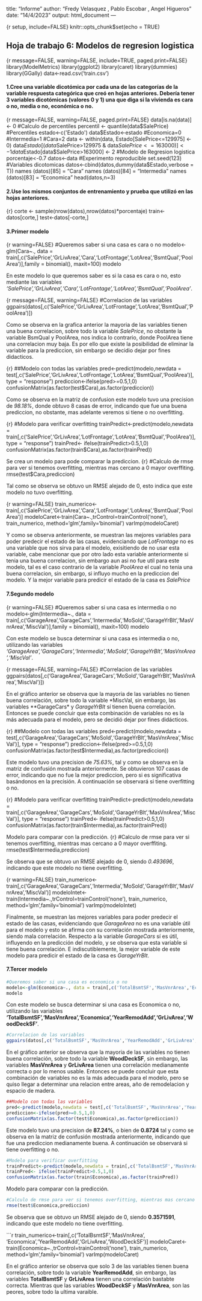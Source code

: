 title: "Informe"
author: "Fredy Velasquez , Pablo Escobar , Angel Higueros"
date: "14/4/2023"
output: html_document
---

{r setup, include=FALSE}
knitr::opts_chunk$set(echo = TRUE)



## Hoja de trabajo 6: Modelos de regresion logistica

{r message=FALSE, warning=FALSE, include=TRUE, paged.print=FALSE}
library(ModelMetrics)
library(ggplot2)
library(caret)
library(dummies)
library(GGally)
data<-read.csv('train.csv')




#### 1.Cree una variable dicotómica por cada una de las categorías de la variable respuesta categórica que creó en hojas anteriores. Debería tener 3 variables dicotómicas (valores 0 y 1) una que diga si la vivienda es cara o no, media o no, económica o no.
{r message=FALSE, warning=FALSE, paged.print=FALSE}
data[is.na(data)] <- 0
#Calculo de percentiles
percentil <- quantile(data$SalePrice)
#Percentiles
estado<-c('Estado')
data$Estado<-estado
#Economica=0
#Intermedia=1
#Cara=2
data <- within(data, Estado[SalePrice<=129975] <- 0)
data$Estado[(data$SalePrice>129975 & data$SalePrice<=163000)] <- 1
data$Estado[data$SalePrice>163000] <- 2
#Modelo de Regresion logistica
porcentaje<-0.7
datos<-data
#Experimento reproducible
set.seed(123)
#Variables dicotomicas
datos<-cbind(datos,dummy(data$Estado,verbose = T))
names (datos)[85] = "Cara"
names (datos)[84] = "Intermedia"
names (datos)[83] = "Economica"
head(datos,n=3)


#### 2.Use los mismos conjuntos de entrenamiento y prueba que utilizó en las hojas anteriores.
{r}
corte <- sample(nrow(datos),nrow(datos)*porcentaje)
train<-datos[corte,]
test<-datos[-corte,]


#### 3.Primer modelo

{r warning=FALSE}
#Queremos saber si una casa es cara o no
modelo<-glm(Cara~., data = train[,c('SalePrice','GrLivArea','Cara','LotFrontage','LotArea','BsmtQual','PoolArea')],family = binomial(), maxit=100)
modelo

En este modelo lo que queremos saber es si la casa es cara o no, esto mediante las variables *'SalePrice','GrLivArea','Cara','LotFrontage','LotArea','BsmtQual','PoolArea'*.

{r message=FALSE, warning=FALSE}
#Correlacion de las variables
ggpairs(datos[,c('SalePrice','GrLivArea','LotFrontage','LotArea','BsmtQual','PoolArea')])


Como se observa en la grafica anterior la mayoria de las variables tienen una buena correlacion, sobre todo la variable *SalePrice*, no obstante la variable BsmQual y PoolArea, nos indica lo contrario, donde PoolArea tiene una correlacion muy baja. Es por ello que existe la posibilidad de eliminar la variable para la prediccion, sin embargo se decidio dejar por fines didacticos. 

{r}
##Modelo con todas las variables
pred<-predict(modelo,newdata = test[,c('SalePrice','GrLivArea','LotFrontage','LotArea','BsmtQual','PoolArea')], type = "response")
prediccion<-ifelse(pred>=0.5,1,0)
confusionMatrix(as.factor(test$Cara),as.factor(prediccion))


Como se observa en la matriz de confusion este modelo tuvo una precision de *98.18%*, donde obtuvo 8 casas de error, indicando que fue una buena prediccion, no obstante, mas adelante veremos si tiene o no overfitting. 

{r}
#Modelo para verificar overfitting
trainPredict<-predict(modelo,newdata = train[,c('SalePrice','GrLivArea','LotFrontage','LotArea','BsmtQual','PoolArea')], type = "response")
trainPred<- ifelse(trainPredict>0.5,1,0)
confusionMatrix(as.factor(train$Cara),as.factor(trainPred))

Se crea un modelo para pode comparar la prediccion.
{r}
#Calculo de rmse para ver si tenemos overfitting, mientras mas cercano a 0 mayor overffiting.
rmse(test$Cara,prediccion)

Tal como se observa se obtuvo un RMSE alejado de 0, esto indica que este modelo no tuvo overfitting.

{r warning=FALSE}
train_numerico<-train[,c('SalePrice','GrLivArea','Cara','LotFrontage','LotArea','BsmtQual','PoolArea')]
modeloCaret<-train(Cara~.,trControl=trainControl('none'),
                   train_numerico,
                   method='glm',family='binomial')
varImp(modeloCaret)

Y como se observa anteriormente, se muestran las mejores variables para poder predecir el estado de las casas, evidenciando que *LotFrontage* no es una variable que nos sirva para el modelo, exisitiendo de no usar esta variable, cabe mencionar que por otro lado esta variable anteriormente si tenia una buena correlacion, sin embargo aun asi no fue util para este modelo, tal es el caso contrario de la variable *PoolArea* el cual no tenia una buena correlacion, sin embargo, si influyo mucho en la prediccion del modelo. 
Y la mejor variable para predicir el estado de la casa es *SalePrice*


#### 7.Segundo modelo

{r warning=FALSE}
#Queremos saber si una casa es intermedia o no
modelo<-glm(Intermedia~., data = train[,c('GarageArea','GarageCars','Intermedia','MoSold','GarageYrBlt','MasVnrArea','MiscVal')],family = binomial(), maxit=100)
modelo

Con este modelo se busca determinar si una casa es intermedia o no, utilizando las variables *'GarageArea','GarageCars','Intermedia','MoSold','GarageYrBlt','MasVnrArea','MiscVal'*.

{r message=FALSE, warning=FALSE}
#Correlacion de las variables
ggpairs(datos[,c('GarageArea','GarageCars','MoSold','GarageYrBlt','MasVnrArea','MiscVal')])


En el gráfico anterior se observa que la mayoria de las variables no tienen buena correlación, sobre todo la variable *MiscVal, sin embargo, las variables **GarageCars* y *GarageYrBlt* sí tienen buena correlación. Entonces se puede concluir que esta combinación de variables no es la más adecuada para el modelo, pero se decidió dejar por fines didácticos.

{r}
##Modelo con todas las variables
pred<-predict(modelo,newdata = test[,c('GarageArea','GarageCars','MoSold','GarageYrBlt','MasVnrArea','MiscVal')], type = "response")
prediccion<-ifelse(pred>=0.5,1,0)
confusionMatrix(as.factor(test$Intermedia),as.factor(prediccion))


Este modelo tuvo una precision de *75.63%*, tal y como se observa en la matriz de confusión mostrada anteriormente. Se obtuvieron 107 casas de error, indicando que no fue la mejor prediccion, pero si es significativa basándonos en la precisión. A continuación se observará si tiene overfitting o no. 

{r}
#Modelo para verificar overfitting
trainPredict<-predict(modelo,newdata = train[,c('GarageArea','GarageCars','MoSold','GarageYrBlt','MasVnrArea','MiscVal')], type = "response")
trainPred<- ifelse(trainPredict>0.5,1,0)
confusionMatrix(as.factor(train$Intermedia),as.factor(trainPred))

Modelo para comparar con la predicción.
{r}
#Calculo de rmse para ver si tenemos overfitting, mientras mas cercano a 0 mayor overffiting.
rmse(test$Intermedia,prediccion)

Se observa que se obtuvo un RMSE alejado de 0, siendo *0.493696*, indicando que este modelo no tiene overfitting.

{r warning=FALSE}
train_numerico<-train[,c('GarageArea','GarageCars','Intermedia','MoSold','GarageYrBlt','MasVnrArea','MiscVal')]
modeloIntet<-train(Intermedia~.,trControl=trainControl('none'),
                   train_numerico,
                   method='glm',family='binomial')
varImp(modeloIntet)

Finalmente, se muestran las mejores variables para poder predecir el estado de las casas, evidenciando que *GarageArea* no es una variable útil para el modelo y esto se afirma con su correlación mostrada anteriormente, siendo mala correlación. Respecto a la variable *GarageCars* sí es útil, influyendo en la predicción del modelo, y se observa que esta variable si tiene buena correlación. E indiscutiblemente, la mejor variable de este modelo para predicir el estado de la casa es *GarageYrBlt*.

#### 7.Tercer modelo

```r
#Queremos saber si una casa es economica o no
modelo<-glm(Economica~., data = train[,c('TotalBsmtSF','MasVnrArea','Economica','YearRemodAdd','GrLivArea','WoodDeckSF')],family = binomial(), maxit=100)
modelo
```
Con este modelo se busca determinar si una casa es Economica o no, utilizando las variables **'TotalBsmtSF','MasVnrArea','Economica','YearRemodAdd','GrLivArea','WoodDeckSF'**.

```r
#Correlacion de las variables
ggpairs(datos[,c('TotalBsmtSF','MasVnrArea','YearRemodAdd','GrLivArea','WoodDeckSF')])
```

En el gráfico anterior se observa que la mayoria de las variables no tienen buena correlación, sobre todo la variable **WoodDeckSF**, sin embargo, las variables **MasVnrArea** y **GrLivArea** tienen una correlación medianamente correcta o por lo menos usable. Entonces se puede concluir que esta combinación de variables no es la más adecuada para el modelo, pero se quiso llegar a determinar una relacion entre areas, año de remodelacion y espacio de madera. 

```r
##Modelo con todas las variables
pred<-predict(modelo,newdata = test[,c('TotalBsmtSF','MasVnrArea','YearRemodAdd','GrLivArea','WoodDeckSF')], type = "response")
prediccion<-ifelse(pred>=0.5,1,0)
confusionMatrix(as.factor(test$Economica),as.factor(prediccion))
```

Este modelo tuvo una precision de **87.24%**, o bien de **0.8724** tal y como se observa en la matriz de confusión mostrada anteriormente, indicando que fue una prediccion medianamente buena. A continuación se observará si tiene overfitting o no. 

```r

#Modelo para verificar overfitting
trainPredict<-predict(modelo,newdata = train[,c('TotalBsmtSF','MasVnrArea','YearRemodAdd','GrLivArea','WoodDeckSF')], type = "response")
trainPred<- ifelse(trainPredict>0.5,1,0)
confusionMatrix(as.factor(train$Economica),as.factor(trainPred))
```
Modelo para comparar con la predicción.
```r
#Calculo de rmse para ver si tenemos overfitting, mientras mas cercano a 0 mayor overffiting.
rmse(test$Economica,prediccion)

```
Se observa que se obtuvo un RMSE alejado de 0, siendo **0.3571591**, indicando que este modelo no tiene overfitting.

```r
train_numerico<-train[,c('TotalBsmtSF','MasVnrArea', 'Economica','YearRemodAdd','GrLivArea','WoodDeckSF')]
modeloCaret<-train(Economica~.,trControl=trainControl('none'),
                   train_numerico,
                   method='glm',family='binomial')
varImp(modeloCaret)

En el gráfico anterior se observa que solo 3 de las variables tienen buena correlación, sobre todo la variable **YearRemodAdd**, sin embargo, las variables **TotalBsmtSF** y **GrLivArea** tienen una correlación bastabte correcta. Mientras que las variables **WoodDeckSF** y **MasVnrArea**, son las peores, sobre todo la ultima varaible. 

